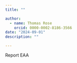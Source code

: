 ```yaml
---
title: ""

author: 
  - name: Thomas Rose
    orcid: 0000-0002-8186-3566
date: "2024-09-01"
description: ""

---
```


Report EAA
